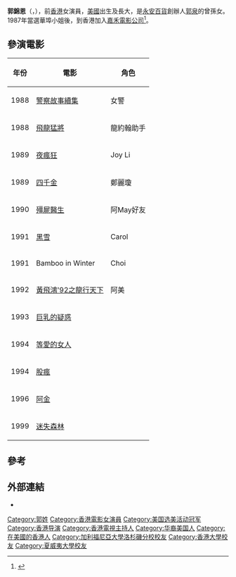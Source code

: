 '''郭錦恩'''（{{lang-en|Crystal Kwok}}，{{bd|1966年|5月13日}}），前[[香港|香港]]女演員，[[美國|美國]]出生及長大，是[[永安百貨|永安百貨]]創辦人[[郭泉_(商人)|郭泉]]的曾孫女。1987年當選華埠小姐後，到香港加入[[嘉禾電影公司|嘉禾電影公司]]<ref>{{cite news|url=https://skypost.ulifestyle.com.hk/article/2583133/%E9%83%AD%E9%8C%A6%E6%81%A9%E6%A3%84%E9%A1%AF%E8%B5%AB%E8%83%8C%E6%99%AF%E9%9D%A0%E9%81%B8%E7%BE%8E%E5%85%A5%E8%A1%8C%20%20%E8%BD%89%E6%88%B0%E5%B9%95%E5%BE%8C%E6%8B%8D%E7%B4%80%E9%8C%84%E7%89%87%E7%B9%BC%E7%BA%8C%E6%94%BB%E8%AE%80%E5%8D%9A%E5%A3%AB|title=郭錦恩棄顯赫背景靠選美入行 轉戰幕後拍紀錄片繼續攻讀博士|publisher=晴報|date=2020-03-08}}</ref>。

== 參演電影 ==
{| class="wikitable"
|-
! 年份 !! 電影 !! 角色
|-
| 1988 || [[警察故事續集|警察故事續集]] || 女警
|-
| 1988 || [[飛龍猛將|飛龍猛將]] || 龍約翰助手
|-
| 1989 || [[夜瘋狂|夜瘋狂]] || Joy Li
|-
| 1989 || [[四千金_(電影)|四千金]] || 鄭麗瓊
|-
| 1990 || [[殭屍醫生|殭屍醫生]] || 阿May好友
|-
| 1991 || [[黑雪|黑雪]] || Carol
|-
| 1991 || Bamboo in Winter || Choi
|-
| 1992 || [[黃飛鴻'92之龍行天下|黃飛鴻'92之龍行天下]] || 	阿美
|-
| 1993 || [[巨乳的疑惑|巨乳的疑惑]] || 
|-
| 1994 || [[等愛的女人|等愛的女人]] || 
|-
| 1994 || [[股瘋|股瘋]] || 
|-
| 1996 || [[阿金|阿金]] || 
|-
| 1999 || [[迷失森林|迷失森林]] || 
|}

== 參考 ==
{{reflist}}

== 外部連結 ==
* {{imdb|nm0477215}}

[[Category:郭姓|Category:郭姓]]
[[Category:香港電影女演員|Category:香港電影女演員]]
[[Category:美国选美活动冠军|Category:美国选美活动冠军]]
[[Category:香港导演|Category:香港导演]]
[[Category:香港電視主持人|Category:香港電視主持人]]
[[Category:华裔美国人|Category:华裔美国人]]
[[Category:在美國的香港人|Category:在美國的香港人]]
[[Category:加利福尼亞大學洛杉磯分校校友|Category:加利福尼亞大學洛杉磯分校校友]]
[[Category:香港大學校友|Category:香港大學校友]]
[[Category:夏威夷大學校友|Category:夏威夷大學校友]]
{{bio-stub}}